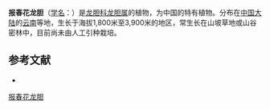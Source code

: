 {{Speciesbox
| name = 报春花龙胆
| status = 
| status_system = 
| image =
| genus = Gentiana
| species = primuliflora
| authority = Franch.
}}

'''报春花龙胆'''（[[学名|学名]]：{{lang|la|''Gentiana primuliflora''}}）是[[龙胆科|龙胆科]][[龙胆属|龙胆属]]的植物，为中国的特有植物。分布在[[中国大陆|中国大陆]]的[[云南|云南]]等地，生长于海拔1,800米至3,900米的地区，常生长在山坡草地或山谷密林中，目前尚未由人工引种栽培。

== 参考文献 ==
<div class="references-small">
* {{cite web| url =http://www.bioinfo.cn/db05/KmzwSpecies.php?action=view&id=8518| title =报春花龙胆| work =《中国高等植物数据库全库》| publisher =中国科学院微生物研究所| author =昆明植物研究所| accessdate =2009-02-24| deadurl =yes| archiveurl =https://web.archive.org/web/20160305042209/http://www.bioinfo.cn/db05/KmzwSpecies.php?action=view&id=8518| archivedate =2016-03-05}}
</div>
{{Taxonbar|from=Q11076664}}

[[Category:龙胆属|报春花龙胆]]


{{植物小作品}}